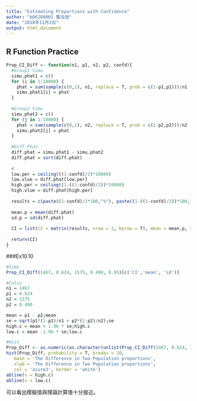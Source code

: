 ```yaml
---
title: "Estimating Proportions with Confidence"
author: "b06208001 龔泓愷"
date: "2018年11月2日"
output: html_document
---
```

## R Function Practice    
```r
Prop_CI_Diff <- function(n1, p1, n2, p2, confd){
  #Group1 Simu
  simu.phat1 = c()
  for (i in 1:10000) {
    phat = sum(sample(c(0,1), n1, replace = T, prob = c(1-p1,p1)))/n1
    simu.phat1[i] = phat
  }
  
  #Group2 Simu
  simu.phat2 = c()
  for (j in 1:10000) {
    phat = sum(sample(c(0,1), n2, replace = T, prob = c(1-p2,p2)))/n2
    simu.phat2[j] = phat
  }
  
  #Diff Phat
  diff.phat = simu.phat1 - simu.phat2
  diff.phat = sort(diff.phat)
  
  #
  low.per = ceiling(((1-confd)/2)*10000)
  low.vlue = diff.phat[low.per]
  high.per = ceiling((1-((1-confd)/2))*10000)
  high.vlue = diff.phat[high.per]
  
  results = c(paste((1-confd)/2*100,"%"), paste((1-((1-confd)/2))*100,"%"), low.vlue, high.vlue)
  
  mean.p = mean(diff.phat)
  sd.p = sd(diff.phat)
  
  CI = list(CI = matrix(results, nrow = 2, byrow = T), mean = mean.p, sd = sd.p, simu = diff.phat)
  
  return(CI)
}
```

###Ex10.10    
```r
#Simu
Prop_CI_Diff(1467, 0.624, 1575, 0.490, 0.95)[c('CI','mean', 'sd')]

#Calcu
n1 = 1467
p1 = 0.624
n2 = 1575
p2 = 0.490

mean = p1 - p2;mean
se = sqrt(p1*(1-p1)/n1 + p2*(1-p2)/n2);se
high.c = mean + 1.96 * se;high.c
low.c = mean -1.96 * se;low.c

#Hist
Prop_Diff <- as.numeric(as.character(unlist(Prop_CI_Diff(1467, 0.624, 1575, 0.490, 0.95)['simu'])))
hist(Prop_Diff, probability = T, breaks = 20,
   main = 'The Difference in Two Population proportions',
   xlab = 'The Difference in Two Population proportions',
   col = 'azure3', border = 'white')
abline(v = high.c)
abline(v = low.c)
```

可以看出模擬值與理論計算值十分接近。    
